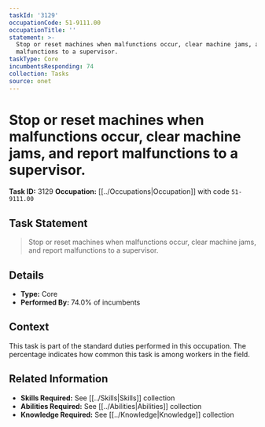 ```yaml
---
taskId: '3129'
occupationCode: 51-9111.00
occupationTitle: ''
statement: >-
  Stop or reset machines when malfunctions occur, clear machine jams, and report
  malfunctions to a supervisor.
taskType: Core
incumbentsResponding: 74
collection: Tasks
source: onet
---
```

# Stop or reset machines when malfunctions occur, clear machine jams, and report malfunctions to a supervisor.

**Task ID:** 3129
**Occupation:** [[../Occupations|Occupation]] with code `51-9111.00`

## Task Statement

> Stop or reset machines when malfunctions occur, clear machine jams, and report malfunctions to a supervisor.

## Details

- **Type:** Core
- **Performed By:** 74.0% of incumbents

## Context

This task is part of the standard duties performed in this occupation. The percentage indicates how common this task is among workers in the field.

## Related Information

- **Skills Required:** See [[../Skills|Skills]] collection
- **Abilities Required:** See [[../Abilities|Abilities]] collection
- **Knowledge Required:** See [[../Knowledge|Knowledge]] collection
